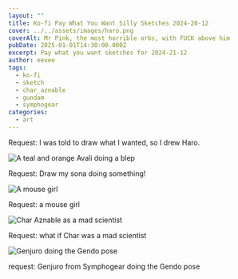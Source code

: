 ```yaml
---
layout: ""
title: Ko-fi Pay What You Want Silly Sketches 2024-20-12
cover: ../../assets/images/haro.png
coverAlt: Mr Pink, the most horrible orbs, with FUCK above him
pubDate: 2025-01-01T14:30:00.000Z
excerpt: Pay what you want sketches for 2024-21-12
author: eevee
tags:
  - ko-fi
  - sketch
  - char_aznable
  - gundam
  - symphogear
categories:
  - art
---
```



Request: I was told to draw what I wanted, so I drew Haro.



![A teal and orange Avali doing a blep](../../assets/images/vi-blep.png "Vi Blep")
<ContentMedia
imgSrc="_/astro/vi-blep.rriwxxp-.png">
</ContentMedia>

Request: Draw my sona doing something!

![A mouse girl](../../assets/images/cass.png "Cass")

Request: a mouse girl

![Char Aznable as a mad scientist](../../assets/images/mad-scientist-char.png "Mad scientist Char")

Request: what if Char was a mad scientist

![Genjuro doing the Gendo pose](../../assets/images/genjuro-ikari.png "Genjuro Ikari")

request: Genjuro from Symphogear doing the Gendo pose
